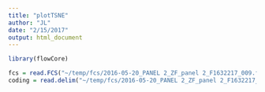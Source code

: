 ```yaml
---
title: "plotTSNE"
author: "JL"
date: "2/15/2017"
output: html_document
---
```


```r
library(flowCore)

fcs = read.FCS("~/temp/fcs/2016-05-20_PANEL 2_ZF_panel 2_F1632217_009.fcs", transformation=NULL)
coding = read.delim("~/temp/fcs/2016-05-20_PANEL 2_ZF_panel 2_F1632217_009_coding.xln")


```

